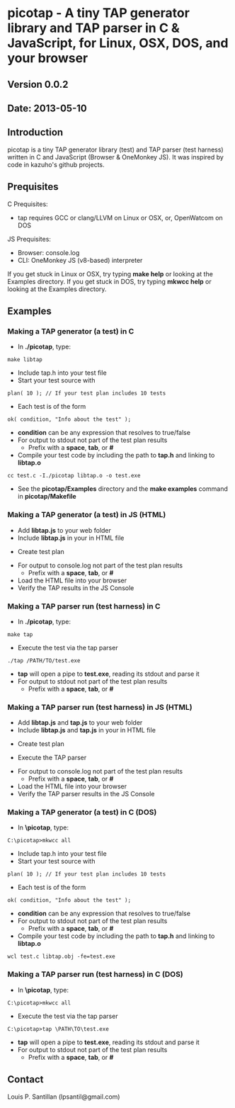 = picotap - A tiny TAP generator library and TAP parser in C & JavaScript, for Linux, OSX, DOS, and your browser =

== Version 0.0.2 ==

== Date: 2013-05-10 ==

== Introduction ==
picotap is a tiny TAP generator library (test) and TAP parser (test harness) written in C and JavaScript (Browser & OneMonkey JS).  It was inspired by code in kazuho's github projects.

== Prequisites ==
C Prequisites:
* tap requires GCC or clang/LLVM on Linux or OSX, or, OpenWatcom on DOS

JS Prequisites:
* Browser: console.log
* CLI: OneMonkey JS (v8-based) interpreter

If you get stuck in Linux or OSX, try typing '''make help''' or looking at the Examples directory.
If you get stuck in DOS, try typing '''mkwcc help''' or looking at the Examples directory.

== Examples ==
=== Making a TAP generator (a test) in C ===
* In '''./picotap''', type:
 make libtap
* Include tap.h into your test file
* Start your test source with
 plan( 10 ); // If your test plan includes 10 tests
* Each test is of the form
 ok( condition, "Info about the test" );
* '''condition''' can be any expression that resolves to true/false
* For output to stdout not part of the test plan results
** Prefix with a '''space''', '''tab''', or '''#'''
* Compile your test code by including the path to '''tap.h''' and linking to '''libtap.o'''
 cc test.c -I./picotap libtap.o -o test.exe
* See the '''picotap/Examples''' directory and the '''make examples''' command in '''picotap/Makefile'''

=== Making a TAP generator (a test) in JS (HTML) ===
* Add '''libtap.js''' to your web folder
* Include '''libtap.js''' in your in HTML file
 <script src="libtap.js"></script>
* Create test plan
 <script>
 tap.plan( 2 );
 tap.ok( true, "True is always true" );
 tap.ok( !false, "Not False is true too" );
 tap.done();
 </script>
* For output to console.log not part of the test plan results
** Prefix with a '''space''', '''tab''', or '''#'''
* Load the HTML file into your browser
* Verify the TAP results in the JS Console

=== Making a TAP parser run (test harness) in C ===
* In '''./picotap''', type:
 make tap
* Execute the test via the tap parser
 ./tap /PATH/TO/test.exe
* '''tap''' will open a pipe to '''test.exe''', reading its stdout and parse it
* For output to stdout not part of the test plan results
** Prefix with a '''space''', '''tab''', or '''#'''

=== Making a TAP parser run (test harness) in JS (HTML) ===
* Add '''libtap.js''' and '''tap.js''' to your web folder
* Include '''libtap.js''' and '''tap.js''' in your in HTML file
 <script src="libtap.js"></script>
 <script src="tap.js"></script>
* Create test plan
 <script>
 tap.plan( 2 );
 tap.ok( true, "True is always true" );
 tap.ok( !false, "Not False is true too" );
 tap.done();
 </script>
* Execute the TAP parser
 <script>
 main( [ "tap.js", tap.doc ] );
 </script>	
* For output to console.log not part of the test plan results
** Prefix with a '''space''', '''tab''', or '''#'''
* Load the HTML file into your browser
* Verify the TAP parser results in the JS Console

=== Making a TAP generator (a test) in C (DOS) ===
* In '''\picotap''', type:
 C:\picotap>mkwcc all
* Include tap.h into your test file
* Start your test source with
 plan( 10 ); // If your test plan includes 10 tests
* Each test is of the form
 ok( condition, "Info about the test" );
* '''condition''' can be any expression that resolves to true/false
* For output to stdout not part of the test plan results
** Prefix with a '''space''', '''tab''', or '''#'''
* Compile your test code by including the path to '''tap.h''' and linking to '''libtap.o'''
 wcl test.c libtap.obj -fe=test.exe

=== Making a TAP parser run (test harness) in C (DOS) ===
* In '''\picotap''', type:
 C:\picotap>mkwcc all
* Execute the test via the tap parser
 C:\picotap>tap \PATH\TO\test.exe
* '''tap''' will open a pipe to '''test.exe''', reading its stdout and parse it
* For output to stdout not part of the test plan results
** Prefix with a '''space''', '''tab''', or '''#'''

== Contact ==
Louis P. Santillan (lpsantil@gmail.com)
